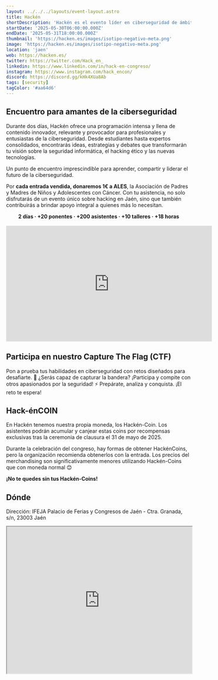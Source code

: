 ```yaml
---
layout: ../../../layouts/event-layout.astro
title: Hackén
shortDescription: 'Hackén es el evento líder en ciberseguridad de ámbito nacional desarrollado en Jaén, donde se abordarán las últimas tendencias y soluciones en tecnología de la información.Este congreso brinda un ambiente altamente profesional para ponentes y asistentes y ofrece la oportunidad única de establecer relaciones valiosas con empresas patrocinadoras líderes en la industria.¡Asiste a Hackén y forma parte de la vanguardia en ciberseguridad!'
startDate: '2025-05-30T06:00:00.000Z'
endDate: '2025-05-31T18:00:00.000Z'
thumbnail: 'https://hacken.es/images/isotipo-negativo-meta.png'
image: 'https://hacken.es/images/isotipo-negativo-meta.png'
location: 'jaen'
web: https://hacken.es/
twitter: https://twitter.com/Hack_en_
linkedin: https://www.linkedin.com/in/hack-en-congreso/
instagram: https://www.instagram.com/hack_encon/
discord: https://discord.gg/kHk4XUa8Ab
tags: [security]
tagColor: '#aa64d6'
---
```


## Encuentro para amantes de la ciberseguridad

Durante dos días, Hackén ofrece una programación intensa y llena de contenido innovador, relevante y provocador para profesionales y entusiastas de la ciberseguridad. Desde estudiantes hasta expertos consolidados, encontrarás ideas, estrategias y debates que transformarán tu visión sobre la seguridad informática, el hacking ético y las nuevas tecnologías.

Un punto de encuentro imprescindible para aprender, compartir y liderar el futuro de la ciberseguridad.

Por **cada entrada vendida, donaremos 1€ a ALES**, la Asociación de Padres y Madres de Niños y Adolescentes con Cáncer. Con tu asistencia, no solo disfrutarás de un evento único sobre hacking en Jaén, sino que también contribuirás a brindar apoyo integral a quienes más lo necesitan.

<center>
  <b>2 días · +20 ponentes · +200 asistentes · +10 talleres · +18 horas</b>
</center>

<br>
<center>
  <iframe
    width="560"
    height="315"
    src="https://www.youtube.com/embed/5ZOro6_GfNE?si=wdnkInZkySJzth4q"
    title="Hackén II - After movie"
    frameborder="0"
    allow="accelerometer; autoplay; clipboard-write; encrypted-media; gyroscope; picture-in-picture; web-share"
    referrerpolicy="strict-origin-when-cross-origin"
    allowfullscreen
  ></iframe>
</center>

## Participa en nuestro Capture The Flag (CTF)

Pon a prueba tus habilidades en ciberseguridad con retos diseñados para desafiarte. 🚀 ¿Serás capaz de capturar la bandera? ¡Participa y compite con otros apasionados por la seguridad! ⚡ Prepárate, analiza y conquista. ¡El reto te espera!

## Hack-énCOIN

En Hackén tenemos nuestra propia moneda, los Hackén-Coin. Los asistentes podrán acumular y canjear estas coins por recompensas exclusivas tras la ceremonia de clausura el 31 de mayo de 2025.

Durante la celebración del congreso, hay formas de obtener HackénCoins, pero la organización recomienda obtenerlos con la entrada. Los precios del merchandising son significativamente menores utilizando Hackén-Coins que con moneda normal 😊

**¡No te quedes sin tus Hackén-Coins!**

## Dónde

Dirección: IFEJA Palacio de Ferias y Congresos de Jaén - Ctra. Granada, s/n, 23003 Jaén

<iframe
  style="width: 100%; height: 400px;"
  height="400"
  allowfullscreen=""
  loading="lazy"
  referrerpolicy="no-referrer-when-downgrade"
  src="https://www.google.com/maps/embed?pb=!1m18!1m12!1m3!1d6307.156796314223!2d-3.760361022684299!3d37.77648271205912!2m3!1f0!2f0!3f0!3m2!1i1024!2i768!4f13.1!3m3!1m2!1s0xd6dd7c45b66bad9%3A0xa04ba465acbd94dd!2sIFEJA%20Palacio%20de%20Ferias%20y%20Congresos%20de%20Ja%C3%A9n!5e0!3m2!1ses!2ses!4v1714985402336!5m2!1ses!2ses"
  aria-label="IFEJA Palacio de Ferias y Congresos de Jaén - Ctra. Granada, s/n, 23003 Jaén"
></iframe>
